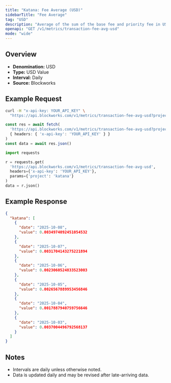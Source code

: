 ```yaml
---
title: "Katana: Fee Average (USD)"
sidebarTitle: "Fee Average"
tag: "USD"
description: "Average of the sum of the base fee and priority fee in USD that day"
openapi: "GET /v1/metrics/transaction-fee-avg-usd"
mode: "wide"
---
```


## Overview

- **Denomination:** USD
- **Type:** USD Value
- **Interval:** Daily
- **Source:** Blockworks

## Example Request

<CodeGroup>

```bash cURL
curl -H "x-api-key: YOUR_API_KEY" \
  "https://api.blockworks.com/v1/metrics/transaction-fee-avg-usd?project=katana"
```

```typescript TypeScript
const res = await fetch(
  'https://api.blockworks.com/v1/metrics/transaction-fee-avg-usd?project=katana',
  { headers: { 'x-api-key': 'YOUR_API_KEY' } }
)
const data = await res.json()
```

```python Python
import requests

r = requests.get(
  'https://api.blockworks.com/v1/metrics/transaction-fee-avg-usd',
  headers={'x-api-key': 'YOUR_API_KEY'},
  params={'project': 'katana'}
)
data = r.json()
```

</CodeGroup>

## Example Response

```json
{
  "katana": [
    {
      "date": "2025-10-08",
      "value": 0.0034974092451054532
    },
    {
      "date": "2025-10-07",
      "value": 0.0031704143275221894
    },
    {
      "date": "2025-10-06",
      "value": 0.0023060524833523003
    },
    {
      "date": "2025-10-05",
      "value": 0.0026567889953456846
    },
    {
      "date": "2025-10-04",
      "value": 0.0017887940759756646
    },
    {
      "date": "2025-10-03",
      "value": 0.0037004496792568137
    }
  ]
}
```

## Notes
- Intervals are daily unless otherwise noted.
- Data is updated daily and may be revised after late-arriving data.